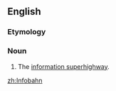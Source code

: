 ==English==

===Etymology===
{{blend|info|Autobahn|lang=en}}

===Noun===
{{en-noun|-}}

# {{lb|en|dated|computing}} The [[information superhighway]].

[[zh:Infobahn]]